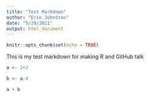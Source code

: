 ```yaml
---
title: "Test Markdown"
author: "Erin Johnston"
date: "5/29/2021"
output: html_document
---
```


```r
knitr::opts_chunk$set(echo = TRUE)
```

This is my test markdown for making R and GitHub talk

```r

a <- 2+2

b <- a-4

a + b

```

